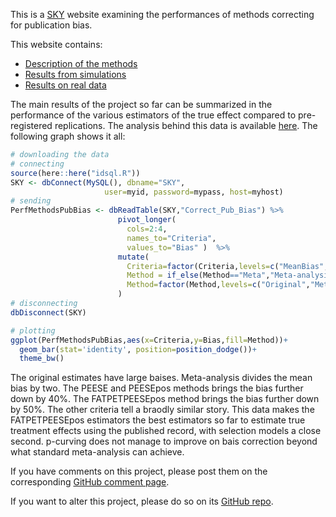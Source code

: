 

This is a [SKY](https://chabefer.github.io/SKY/index.html) website examining the performances of methods correcting for publication bias.

This website contains:

* [Description of the methods](Methods.html)
* [Results from simulations](Simulations.html)
* [Results on real data](Estimation_Pub_bias.html)

The main results of the project so far can be summarized in the performance of the various estimators of the true effect compared to pre-registered replications.
The analysis behind this data is available [here](Estimation_Pub_bias.html).
The following graph shows it all:

```r
# downloading the data
# connecting
source(here::here("idsql.R"))
SKY <- dbConnect(MySQL(), dbname="SKY",
                     user=myid, password=mypass, host=myhost)
# sending
PerfMethodsPubBias <- dbReadTable(SKY,"Correct_Pub_Bias") %>%
                        pivot_longer(
                          cols=2:4,
                          names_to="Criteria",
                          values_to="Bias" )  %>%
                        mutate(
                          Criteria=factor(Criteria,levels=c("MeanBias","MAD","RMSE")),
                          Method = if_else(Method=="Meta","Meta-analysis",Method),
                          Method=factor(Method,levels=c("Original","Meta-analysis","PEESE","PEESEpos","FATPETPEESEpos","ppCurve","SelModel"))
                        )
# disconnecting
dbDisconnect(SKY)

# plotting 
ggplot(PerfMethodsPubBias,aes(x=Criteria,y=Bias,fill=Method))+
  geom_bar(stat='identity', position=position_dodge())+
  theme_bw()
```

The original estimates have large baises.
Meta-analysis divides the mean bias by two.
The PEESE and PEESEpos methods brings the bias further down by 40\%.
The FATPETPEESEpos method brings the bias further down by 50\%.
The other criteria tell a braodly similar story.
This data makes the FATPETPEESEpos estimators the best estimators so far to estimate true treatment effects using the published record, with selection models a close second.
p-curving does not manage to improve on bais correction beyond what standard meta-analysis can achieve.

If you have comments on this project, please post them on the corresponding [GitHub comment page](https://github.com/chabefer/SKY_Correct_Pub_Bias/discussions).

If you want to alter this project, please do so on its [GitHub repo](https://github.com/chabefer/SKY_Correct_Pub_Bias).

